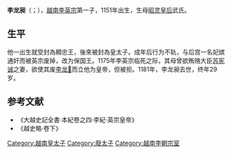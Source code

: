 '''李龙昶'''（{{vie|hn=李龍昶|qn=Lý Long Xưởng}}；{{bd|1151年||1181年}}），[[越南|越南]][[李英宗|李英宗]]第一子，1151年出生，生母[[昭灵皇后|昭灵皇后]]武氏。

==生平==
他一出生就受封為顯忠王，後來被封為皇太子。成年后行为不轨，与后宫一名妃嫔通奸而被英宗废掉，改为保国王。1175年李英宗临死之际，其母曾欲贿赂大臣[[苏宪诚|苏宪诚]]之妻，欲使其废[[李龙𣉙|李龙𣉙]]而立他为皇帝，但被拒。1181年，李龙昶去世，终年29岁。

==参考文献==
*《大越史記全書·本紀卷之四·李紀·英宗皇帝》
*《越史略·卷下》

{{start box}}
{{s-before|[[李天祚|李天祚]]}}
{{s-title|李朝[[皇太子|皇太子]]|任職期間:1151年至1174年}}
{{s-after|[[李龙𣉙|李龙𣉙]]}}

[[Category:越南皇太子|Category:越南皇太子]]
[[Category:廢太子|Category:廢太子]]
[[Category:越南李朝宗室|Category:越南李朝宗室]]